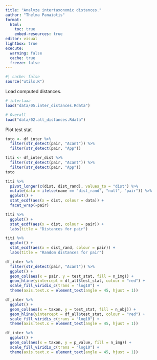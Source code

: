 ```yaml
---
title: "Analyze intertaxonomic distances."
author: "Thelma Panaïotis"
format: 
  html:
    toc: true
    embed-resources: true
editor: visual
lightbox: true
execute:
  warning: false
  cache: true
  freeze: false
---
```


```r
#| cache: false
source("utils.R")
```

Load computed distances.

```r
# intertaxa
load("data/05.inter_distances.Rdata")

# Overall
load("data/02.all_distances.Rdata")

```

Plot test stat

```r
toto <- df_inter %>% 
  filter(str_detect(pair, "Acant")) %>% 
  filter(str_detect(pair, "App"))

titi <- df_inter_dist %>% 
  filter(str_detect(pair, "Acant")) %>% 
  filter(str_detect(pair, "App"))
toto
```

```r
titi %>% 
  pivot_longer(c(dist, dist_rand), values_to = "dist") %>% 
  mutate(data = ifelse(name == "dist_rand", "null", "pair")) %>% 
  ggplot() + 
  stat_ecdf(aes(x = dist, colour = data)) +
  facet_wrap(~pair)
```

```r
titi %>% 
  ggplot() + 
  stat_ecdf(aes(x = dist, colour = pair)) +
  labs(title = "Distances for pair")
```

```r
titi %>% 
  ggplot() + 
  stat_ecdf(aes(x = dist_rand, colour = pair)) +
  labs(title = "Random distances for pair")
```

```r
df_inter %>% 
  filter(str_detect(pair, "Acant")) %>% 
  ggplot() +
  geom_col(aes(x = pair, y = test_stat, fill = n_img)) +
  geom_hline(yintercept = df_all$test_stat, colour = "red") +
  scale_fill_viridis_c(trans = "log10") +
  theme(axis.text.x = element_text(angle = 45, hjust = 1))
```

```r
df_inter %>% 
  ggplot() +
  geom_col(aes(x = taxon, y = test_stat, fill = n_obj)) +
  geom_hline(yintercept = df_all$test_stat, colour = "red") +
  scale_fill_viridis_c(trans = "log10") +
  theme(axis.text.x = element_text(angle = 45, hjust = 1))
```

```r
df_inter %>% 
  ggplot() +
  geom_col(aes(x = taxon, y = p_value, fill = n_img)) +
  scale_fill_viridis_c(trans = "log10") +
  theme(axis.text.x = element_text(angle = 45, hjust = 1))
```
